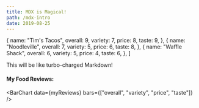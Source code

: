 ```yaml
---
title: MDX is Magical!
path: /mdx-intro
date: 2019-08-25
---
```



  {
    name: "Tim's Tacos",
    overall: 9,
    variety: 7,
    price: 8,
    taste: 9,
  },
  {
    name: "Noodleville",
    overall: 7,
    variety: 5,
    price: 6,
    taste: 8,
  },
  {
    name: "Waffle Shack",
    overall: 6,
    variety: 5,
    price: 4,
    taste: 6,
  },
]

<Layout  location={props.location} title="Gatsby Starter Blog">
  <TitleBar
    size={"32px"} 
    bkgdColor={"#4aae9b"} 
    text={props.pageContext.frontmatter.title} 
  />

This will be like turbo-charged Markdown!

#### My Food Reviews:

<BarChart 
  data={myReviews} 
  bars={["overall", "variety", "price", "taste"]} 
/>
<PostSignature />
</Layout>
